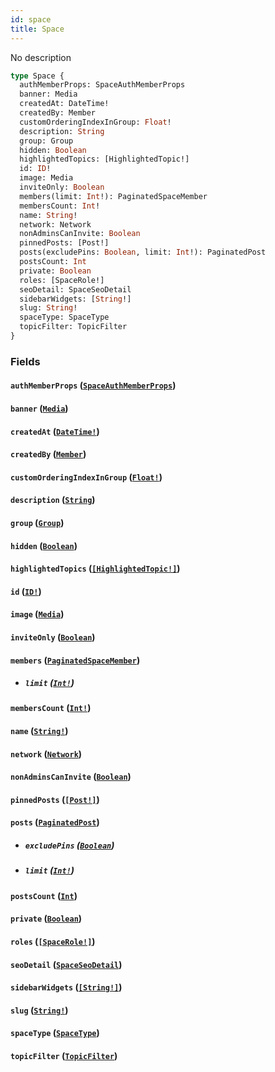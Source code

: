 ```yaml
---
id: space
title: Space
---
```


No description

```graphql
type Space {
  authMemberProps: SpaceAuthMemberProps
  banner: Media
  createdAt: DateTime!
  createdBy: Member
  customOrderingIndexInGroup: Float!
  description: String
  group: Group
  hidden: Boolean
  highlightedTopics: [HighlightedTopic!]
  id: ID!
  image: Media
  inviteOnly: Boolean
  members(limit: Int!): PaginatedSpaceMember
  membersCount: Int!
  name: String!
  network: Network
  nonAdminsCanInvite: Boolean
  pinnedPosts: [Post!]
  posts(excludePins: Boolean, limit: Int!): PaginatedPost
  postsCount: Int
  private: Boolean
  roles: [SpaceRole!]
  seoDetail: SpaceSeoDetail
  sidebarWidgets: [String!]
  slug: String!
  spaceType: SpaceType
  topicFilter: TopicFilter
}
```

### Fields

#### `authMemberProps` ([`SpaceAuthMemberProps`](/docs/graphql/objects/space-auth-member-props))

#### `banner` ([`Media`](/docs/graphql/unions/media))

#### `createdAt` ([`DateTime!`](/docs/graphql/scalars/date-time))

#### `createdBy` ([`Member`](/docs/graphql/objects/member))

#### `customOrderingIndexInGroup` ([`Float!`](/docs/graphql/scalars/float))

#### `description` ([`String`](/docs/graphql/scalars/string))

#### `group` ([`Group`](/docs/graphql/objects/group))

#### `hidden` ([`Boolean`](/docs/graphql/scalars/boolean))

#### `highlightedTopics` ([`[HighlightedTopic!]`](/docs/graphql/objects/highlighted-topic))

#### `id` ([`ID!`](/docs/graphql/scalars/id))

#### `image` ([`Media`](/docs/graphql/unions/media))

#### `inviteOnly` ([`Boolean`](/docs/graphql/scalars/boolean))

#### `members` ([`PaginatedSpaceMember`](/docs/graphql/objects/paginated-space-member))

- ##### `limit` ([`Int!`](/docs/graphql/scalars/int))

#### `membersCount` ([`Int!`](/docs/graphql/scalars/int))

#### `name` ([`String!`](/docs/graphql/scalars/string))

#### `network` ([`Network`](/docs/graphql/objects/network))

#### `nonAdminsCanInvite` ([`Boolean`](/docs/graphql/scalars/boolean))

#### `pinnedPosts` ([`[Post!]`](/docs/graphql/objects/post))

#### `posts` ([`PaginatedPost`](/docs/graphql/objects/paginated-post))

- ##### `excludePins` ([`Boolean`](/docs/graphql/scalars/boolean))

- ##### `limit` ([`Int!`](/docs/graphql/scalars/int))

#### `postsCount` ([`Int`](/docs/graphql/scalars/int))

#### `private` ([`Boolean`](/docs/graphql/scalars/boolean))

#### `roles` ([`[SpaceRole!]`](/docs/graphql/objects/space-role))

#### `seoDetail` ([`SpaceSeoDetail`](/docs/graphql/objects/space-seo-detail))

#### `sidebarWidgets` ([`[String!]`](/docs/graphql/scalars/string))

#### `slug` ([`String!`](/docs/graphql/scalars/string))

#### `spaceType` ([`SpaceType`](/docs/graphql/objects/space-type))

#### `topicFilter` ([`TopicFilter`](/docs/graphql/objects/topic-filter))
